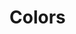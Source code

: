 
<Meta title="Variables/Colors" />

# Colors

<ColorPalette>
  <ColorItem title="generic" colors={{ 'generic-white': '#ffffff' }} />
  <ColorItem
    title="success"
    colors={{
      'success-100': '#d8f2ec',
      'success-500': '#09af8a',
      'success-700': '#078c6e',
    }}
  />
  <ColorItem
    title="neutral"
    colors={{
      'neutral-200': '#dededf',
      'neutral-500': '#6f7172',
      'neutral-600': '#4e5051',
      'neutral-800': '#222426',
    }}
  />
  <ColorItem
    title="primary-1"
    colors={{
      'primary-1-600': '#47518f',
    }}
  />
  <ColorItem
    title="primary-2"
    colors={{
      'primary-2-600': '#5f8ac6',
    }}
  />
</ColorPalette>
